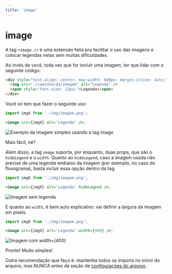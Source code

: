 ```yaml
---
title: 'image'
---
```



# image

A tag `<image />` é uma extensão feita pra facilitar o uso das imagens e colocar legendas nelas sem muitas dificuldades.

Ao invés de você, toda vez que for incluir uma imagem, ter que lidar com o seguinte código:

```html
<div style="text-align: center; max-width: 600px; margin-inline: auto;">
  <img src="./caminho/da/imagem" alt="Legenda" />
  <span style="font-size: 12px;">Legenda</span>
</div>
```

Você só tem que fazer o seguinte uso:

```jsx
import imgX from './img/imagem.png';

<image src={imgX} alt='Legenda' />;
```

<image src={img} alt='Exemplo da imagem simples usando a tag image' />

Mais fácil, né?

Além disso, a tag `image` suporta, por enquanto, duas props, que são o `hideLegend` e o `width`. Quanto ao `hideLegend`, caso a imagem usada não precise de uma legenda embaixo da imagem (por exemplo, no caso do fluxograma), basta incluir essa opção dentro da tag.

```jsx
import imgX from './img/imagem.png';

<image src={imgX} alt='Legenda' hideLegend />;
```

<image src={img} alt='Imagem sem legenda' hideLegend />

E quanto ao `width`, é bem auto explicativo: vai definir a largura da imagem em pixels.

```jsx
import imgX from './img/imagem.png';

<image src={imgX} alt='Legenda' width={400} />;
```

<image src={img} alt='Imagem com width={400}' width={400} />

Pronto! Muito simples!

Outra recomendação que faço é: mantenha todos os imports no início do arquivo, mas NUNCA antes da seção de [configurações do arquivo](#configurações-do-documento).
